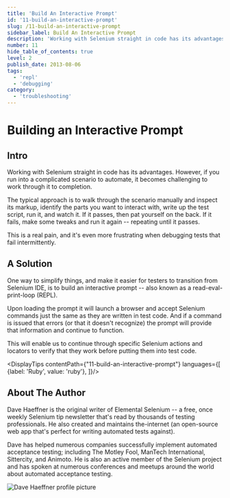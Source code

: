 ```yaml
---
title: 'Build An Interactive Prompt'
id: '11-build-an-interactive-prompt'
slug: /11-build-an-interactive-prompt
sidebar_label: Build An Interactive Prompt
description: 'Working with Selenium straight in code has its advantages. However, if you run into a complicated scenario to automate, it becomes challenging to work through it to completion.'
number: 11
hide_table_of_contents: true
level: 2
publish_date: 2013-08-06
tags:
  - 'repl'
  - 'debugging'
category:
  - 'troubleshooting'
---
```


# Building an Interactive Prompt

## Intro

Working with Selenium straight in code has its advantages. However, if you run into a complicated scenario to automate,
it becomes challenging to work through it to completion.

The typical approach is to walk through the scenario manually and inspect its markup, identify the parts you want to
interact with, write up the test script, run it, and watch it. If it passes, then pat yourself on the back. If it
fails, make some tweaks and run it again -- repeating until it passes.

This is a real pain, and it's even more frustrating when debugging tests that fail intermittently.

## A Solution

One way to simplify things, and make it easier for testers to transition from Selenium IDE, is to build an interactive
prompt -- also known as a read-eval-print-loop (REPL).

Upon loading the prompt it will launch a browser and accept Selenium commands just the same as they are written in
test code. And if a command is issued that errors (or that it doesn't recognize) the prompt will provide that
information and continue to function.

This will enable us to continue through specific Selenium actions and locators to verify that they work before
putting them into test code.



<DisplayTips contentPath={"11-build-an-interactive-prompt"} languages={[
    {label: 'Ruby', value: 'ruby'},
]}/>


## About The Author

Dave Haeffner is the original writer of Elemental Selenium -- a free, once weekly Selenium tip newsletter that's read
by thousands of testing professionals. He also created and maintains the-internet (an open-source web app that's
perfect for writing automated tests against).

Dave has helped numerous companies successfully implement automated acceptance testing; including The Motley Fool,
ManTech International, Sittercity, and Animoto. He is also an active member of the Selenium project and has spoken
at numerous conferences and meetups around the world about automated acceptance testing.

![Dave Haeffner profile picture](/img/authors/dave-haeffner.jpeg#author-img 'a title')